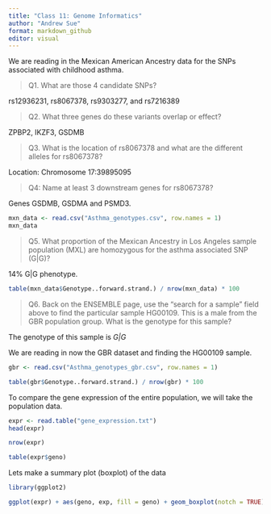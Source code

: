 ```yaml
---
title: "Class 11: Genome Informatics"
author: "Andrew Sue"
format: markdown_github
editor: visual
---
```


We are reading in the Mexican American Ancestry data for the SNPs associated with childhood asthma.

> Q1. What are those 4 candidate SNPs?

rs12936231, rs8067378, rs9303277, and rs7216389

> Q2. What three genes do these variants overlap or effect?

ZPBP2, IKZF3, GSDMB

> Q3. What is the location of rs8067378 and what are the different alleles for rs8067378?

Location: Chromosome 17:39895095

> Q4: Name at least 3 downstream genes for rs8067378?

Genes GSDMB, GSDMA and PSMD3.

```r
mxn_data <- read.csv("Asthma_genotypes.csv", row.names = 1)
mxn_data
```

> Q5. What proportion of the Mexican Ancestry in Los Angeles sample population (MXL) are homozygous for the asthma associated SNP (G\|G)?

14% G\|G phenotype.

```r
table(mxn_data$Genotype..forward.strand.) / nrow(mxn_data) * 100
```

> Q6. Back on the ENSEMBLE page, use the “search for a sample” field above to find the particular sample HG00109. This is a male from the GBR population group. What is the genotype for this sample?

The genotype of this sample is *G\|G*

We are reading in now the GBR dataset and finding the HG00109 sample.

```r
gbr <- read.csv("Asthma_genotypes_gbr.csv", row.names = 1)

table(gbr$Genotype..forward.strand.) / nrow(gbr) * 100
```

To compare the gene expression of the entire population, we will take the population data.

```r
expr <- read.table("gene_expression.txt")
head(expr)
```

```r
nrow(expr)
```

```r
table(expr$geno)
```

Lets make a summary plot (boxplot) of the data

```r
library(ggplot2)

ggplot(expr) + aes(geno, exp, fill = geno) + geom_boxplot(notch = TRUE)
```
